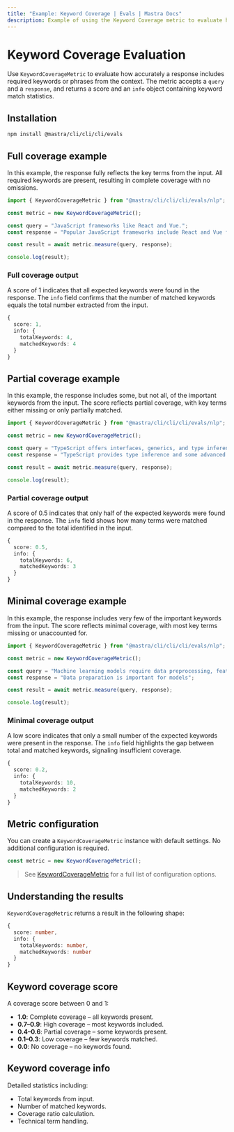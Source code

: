 ```yaml
---
title: "Example: Keyword Coverage | Evals | Mastra Docs"
description: Example of using the Keyword Coverage metric to evaluate how well responses cover important keywords from input text.
---
```



# Keyword Coverage Evaluation

<ScorerCallout />

Use `KeywordCoverageMetric` to evaluate how accurately a response includes required keywords or phrases from the context. The metric accepts a `query` and a `response`, and returns a score and an `info` object containing keyword match statistics.

## Installation

```bash copy
npm install @mastra/cli/cli/cli/evals
```

## Full coverage example

In this example, the response fully reflects the key terms from the input. All required keywords are present, resulting in complete coverage with no omissions.


```typescript filename="src/example-full-keyword-coverage.ts" showLineNumbers copy
import { KeywordCoverageMetric } from "@mastra/cli/cli/cli/evals/nlp";

const metric = new KeywordCoverageMetric();

const query = "JavaScript frameworks like React and Vue.";
const response = "Popular JavaScript frameworks include React and Vue for web development";

const result = await metric.measure(query, response);

console.log(result);
```

### Full coverage output

A score of 1 indicates that all expected keywords were found in the response. The `info` field confirms that the number of matched keywords equals the total number extracted from the input.

```typescript
{
  score: 1,
  info: {
    totalKeywords: 4,
    matchedKeywords: 4
  }
}
```

## Partial coverage example

In this example, the response includes some, but not all, of the important keywords from the input. The score reflects partial coverage, with key terms either missing or only partially matched.

```typescript filename="src/example-partial-keyword-coverage.ts" showLineNumbers copy
import { KeywordCoverageMetric } from "@mastra/cli/cli/cli/evals/nlp";

const metric = new KeywordCoverageMetric();

const query = "TypeScript offers interfaces, generics, and type inference.";
const response = "TypeScript provides type inference and some advanced features";

const result = await metric.measure(query, response);

console.log(result);
```

### Partial coverage output

A score of 0.5 indicates that only half of the expected keywords were found in the response. The `info` field shows how many terms were matched compared to the total identified in the input.

```typescript
{
  score: 0.5,
  info: {
    totalKeywords: 6,
    matchedKeywords: 3
  }
}
```

## Minimal coverage example

In this example, the response includes very few of the important keywords from the input. The score reflects minimal coverage, with most key terms missing or unaccounted for.

```typescript filename="src/example-minimal-keyword-coverage.ts" showLineNumbers copy
import { KeywordCoverageMetric } from "@mastra/cli/cli/cli/evals/nlp";

const metric = new KeywordCoverageMetric();

const query = "Machine learning models require data preprocessing, feature engineering, and hyperparameter tuning";
const response = "Data preparation is important for models";

const result = await metric.measure(query, response);

console.log(result);
```

### Minimal coverage output

A low score indicates that only a small number of the expected keywords were present in the response. The `info` field highlights the gap between total and matched keywords, signaling insufficient coverage.

```typescript
{
  score: 0.2,
  info: {
    totalKeywords: 10,
    matchedKeywords: 2
  }
}
```

## Metric configuration

You can create a `KeywordCoverageMetric` instance with default settings. No additional configuration is required.

```typescript
const metric = new KeywordCoverageMetric();
```

> See [KeywordCoverageMetric](/reference/evals/keyword-coverage.mdx) for a full list of configuration options.

## Understanding the results

`KeywordCoverageMetric` returns a result in the following shape:

```typescript
{
  score: number,
  info: {
    totalKeywords: number,
    matchedKeywords: number
  }
}
```

## Keyword coverage score

A coverage score between 0 and 1:

- **1.0**: Complete coverage – all keywords present.
- **0.7–0.9**: High coverage – most keywords included.
- **0.4–0.6**: Partial coverage – some keywords present.
- **0.1–0.3**: Low coverage – few keywords matched.
- **0.0**: No coverage – no keywords found.

## Keyword coverage info

Detailed statistics including:

- Total keywords from input.
- Number of matched keywords.
- Coverage ratio calculation.
- Technical term handling.

<GithubLink
  outdated={true}
  marginTop='mt-16'
  link="https://github.com/@@mastra/cli/cli/cli-ai/@@mastra/cli/cli/cli/blob/main/examples/basics/evals/keyword-coverage"
/>
